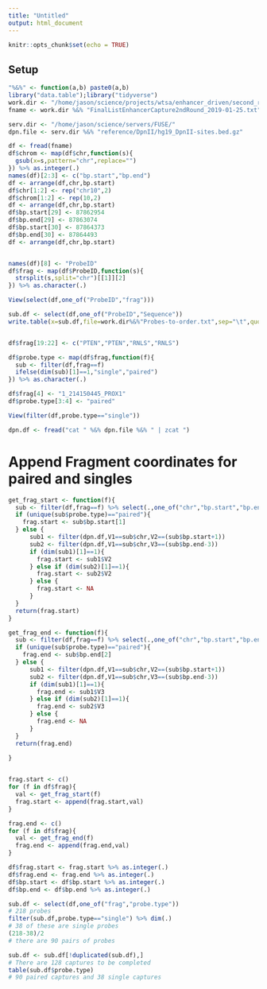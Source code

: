 ```yaml
---
title: "Untitled"
output: html_document
---
```


```r
knitr::opts_chunk$set(echo = TRUE)
```

## Setup 


```r

"%&%" <- function(a,b) paste0(a,b)
library("data.table");library("tidyverse")
work.dir <- "/home/jason/science/projects/wtsa/enhancer_driven/second_round/probe_design/"
fname <- work.dir %&% "FinalListEnhancerCapture2ndRound_2019-01-25.txt"

serv.dir <- "/home/jason/science/servers/FUSE/"
dpn.file <- serv.dir %&% "reference/DpnII/hg19_DpnII-sites.bed.gz"

```


```r

df <- fread(fname)
df$chrom <- map(df$chr,function(s){
  gsub(x=s,pattern="chr",replace="")
}) %>% as.integer(.)
names(df)[2:3] <- c("bp.start","bp.end")
df <- arrange(df,chr,bp.start)
df$chr[1:2] <- rep("chr10",2)
df$chrom[1:2] <- rep(10,2)
df <- arrange(df,chr,bp.start)
df$bp.start[29] <- 87862954
df$bp.end[29] <- 87863074
df$bp.start[30] <- 87864373
df$bp.end[30] <- 87864493
df <- arrange(df,chr,bp.start)


names(df)[8] <- "ProbeID"
df$frag <- map(df$ProbeID,function(s){
  strsplit(s,split="chr")[[1]][2]
}) %>% as.character(.)

View(select(df,one_of("ProbeID","frag")))

sub.df <- select(df,one_of("ProbeID","Sequence"))
write.table(x=sub.df,file=work.dir%&%"Probes-to-order.txt",sep="\t",quote=F,row.names=F)


df$frag[19:22] <- c("PTEN","PTEN","RNLS","RNLS")

df$probe.type <- map(df$frag,function(f){
  sub <- filter(df,frag==f)
  ifelse(dim(sub)[1]==1,"single","paired")
}) %>% as.character(.)

df$frag[4] <- "1_214150445_PROX1"
df$probe.type[3:4] <- "paired"

View(filter(df,probe.type=="single"))

```



```r

dpn.df <- fread("cat " %&% dpn.file %&% " | zcat ")

```



# Append Fragment coordinates for paired and singles 

```r

get_frag_start <- function(f){
  sub <- filter(df,frag==f) %>% select(.,one_of("chr","bp.start","bp.end","probe.type"))
  if (unique(sub$probe.type)=="paired"){
    frag.start <- sub$bp.start[1]
  } else {
      sub1 <- filter(dpn.df,V1==sub$chr,V2==(sub$bp.start+1))
      sub2 <- filter(dpn.df,V1==sub$chr,V3==(sub$bp.end-3))
      if (dim(sub1)[1]==1){
        frag.start <- sub1$V2
      } else if (dim(sub2)[1]==1){
        frag.start <- sub2$V2
      } else {
        frag.start <- NA
      }
  }
  return(frag.start)
}

get_frag_end <- function(f){
  sub <- filter(df,frag==f) %>% select(.,one_of("chr","bp.start","bp.end","probe.type"))
  if (unique(sub$probe.type)=="paired"){
    frag.end <- sub$bp.end[2]
  } else {
      sub1 <- filter(dpn.df,V1==sub$chr,V2==(sub$bp.start+1))
      sub2 <- filter(dpn.df,V1==sub$chr,V3==(sub$bp.end-3))
      if (dim(sub1)[1]==1){
        frag.end <- sub1$V3
      } else if (dim(sub2)[1]==1){
        frag.end <- sub2$V3
      } else {
        frag.end <- NA
      }
  }
  return(frag.end)
  
}


frag.start <- c() 
for (f in df$frag){
  val <- get_frag_start(f)
  frag.start <- append(frag.start,val)
}

frag.end <- c() 
for (f in df$frag){
  val <- get_frag_end(f)
  frag.end <- append(frag.end,val)
}

df$frag.start <- frag.start %>% as.integer(.)
df$frag.end <- frag.end %>% as.integer(.)
df$bp.start <- df$bp.start %>% as.integer(.)
df$bp.end <- df$bp.end %>% as.integer(.)


```


```r

sub.df <- select(df,one_of("frag","probe.type"))
# 218 probes 
filter(sub.df,probe.type=="single") %>% dim(.)
# 38 of these are single probes 
(218-38)/2
# there are 90 pairs of probes 

sub.df <- sub.df[!duplicated(sub.df),]
# There are 128 captures to be completed 
table(sub.df$probe.type)
# 90 paired captures and 38 single captures 



```





